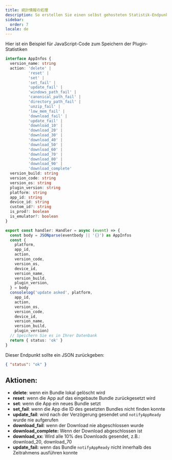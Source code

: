 ```yaml
---
title: 統計情報の処理
description: So erstellen Sie einen selbst gehosteten Statistik-Endpunkt
sidebar:
  order: 7
locale: de
---
```


Hier ist ein Beispiel für JavaScript-Code zum Speichern der Plugin-Statistiken

```typescript
interface AppInfos {
  version_name: string
  action: 'delete' |
          'reset' |
          'set' |
          'set_fail' |
          'update_fail' |
          'windows_path_fail' |
          'canonical_path_fail' |
          'directory_path_fail' |
          'unzip_fail' |
          'low_mem_fail' |
          'download_fail' |
          'update_fail' |
          'download_10' |
          'download_20' |
          'download_30' |
          'download_40' |
          'download_50' |
          'download_60' |
          'download_70' |
          'download_80' |
          'download_90' |
          'download_complete'
  version_build: string
  version_code: string
  version_os: string
  plugin_version: string
  platform: string
  app_id: string
  device_id: string
  custom_id?: string
  is_prod?: boolean
  is_emulator?: boolean
}

export const handler: Handler = async (event) => {
  const body = JSONparse(eventbody || '{}') as AppInfos
  const {
    platform,
    app_id,
    action,
    version_code,
    version_os,
    device_id,
    version_name,
    version_build,
    plugin_version,
  } = body
  consolelog('update asked', platform,
    app_id,
    action,
    version_os,
    version_code,
    device_id,
    version_name,
    version_build,
    plugin_version)
  // Speichern Sie es in Ihrer Datenbank
  return { status: 'ok' }
}
```

Dieser Endpunkt sollte ein JSON zurückgeben:

```json
{ "status": "ok" }
```

## Aktionen:

* **delete**: wenn ein Bundle lokal gelöscht wird
* **reset**: wenn die App auf das eingebaute Bundle zurückgesetzt wird
* **set**: wenn die App ein neues Bundle setzt
* **set\_fail**: wenn die App die ID des gesetzten Bundles nicht finden konnte
* **update\_fail**: wird nach der Verzögerung gesendet und `notifyAppReady` wurde nie aufgerufen
* **download\_fail**: wenn der Download nie abgeschlossen wurde
* **download\_complete:** Wenn der Download abgeschlossen ist
* **download\_xx:** Wird alle 10% des Downloads gesendet, z.B.: download\_20, download\_70
* **update\_fail:** wenn das Bundle `notifyAppReady` nicht innerhalb des Zeitrahmens ausführen konnte